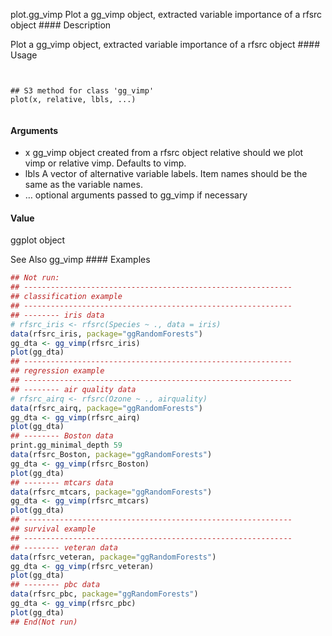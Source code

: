 
plot.gg_vimp Plot a gg_vimp object, extracted variable importance of a rfsrc object
#### Description 

Plot a gg_vimp object, extracted variable importance of a rfsrc object
#### Usage 
<pre><code>

## S3 method for class 'gg_vimp'
plot(x, relative, lbls, ...)

</code></pre>
#### Arguments
* x gg_vimp object created from a rfsrc object relative should we plot vimp or relative vimp. Defaults to vimp.
* lbls A vector of alternative variable labels. Item names should be the same as the variable names.
* ... optional arguments  passed to gg_vimp if necessary

#### Value
ggplot object

See Also
gg_vimp
#### Examples 
```r

## Not run:
## ------------------------------------------------------------
## classification example
## ------------------------------------------------------------
## -------- iris data
# rfsrc_iris <- rfsrc(Species ~ ., data = iris)
data(rfsrc_iris, package="ggRandomForests")
gg_dta <- gg_vimp(rfsrc_iris)
plot(gg_dta)
## ------------------------------------------------------------
## regression example
## ------------------------------------------------------------
## -------- air quality data
# rfsrc_airq <- rfsrc(Ozone ~ ., airquality)
data(rfsrc_airq, package="ggRandomForests")
gg_dta <- gg_vimp(rfsrc_airq)
plot(gg_dta)
## -------- Boston data
print.gg_minimal_depth 59
data(rfsrc_Boston, package="ggRandomForests")
gg_dta <- gg_vimp(rfsrc_Boston)
plot(gg_dta)
## -------- mtcars data
data(rfsrc_mtcars, package="ggRandomForests")
gg_dta <- gg_vimp(rfsrc_mtcars)
plot(gg_dta)
## ------------------------------------------------------------
## survival example
## ------------------------------------------------------------
## -------- veteran data
data(rfsrc_veteran, package="ggRandomForests")
gg_dta <- gg_vimp(rfsrc_veteran)
plot(gg_dta)
## -------- pbc data
data(rfsrc_pbc, package="ggRandomForests")
gg_dta <- gg_vimp(rfsrc_pbc)
plot(gg_dta)
## End(Not run)
```
